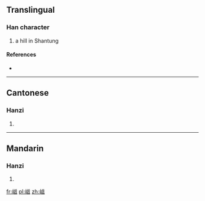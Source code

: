==Translingual==

===Han character===
{{Han char|rn=46|rad=山|as=10|sn=13|four=2873<sub>2</sub>|canj=山廿女戈 (UTVI)}}

# a hill in Shantung

====References====
* {{Han ref|kx=0317.340|dkj=08354|dj=0618.040|hdz=10789.030|uh=5D6B|ud=23915|bh=D8DB|bd=55515}}

----

==Cantonese==

===Hanzi===
{{yue-hanzi|jyut=|y=ji1}}

# {{defn|lang=yue|sort=山10}}

----

==Mandarin==

===Hanzi===
{{cmn-hanzi|pin=[[zī]] ([[zi1]])|wg=tzu<sup>1</sup>}}

# {{defn|lang=cmn|sort=山10}}

[[fr:嵫]]
[[pl:嵫]]
[[zh:嵫]]
